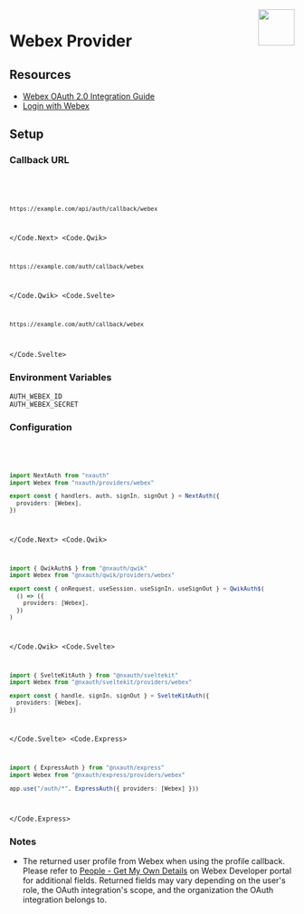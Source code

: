 
<img align="right" src="/img/providers/webex.svg" height="64" width="64" />

# Webex Provider

## Resources

- [Webex OAuth 2.0 Integration Guide](https://developer.webex.com/docs/integrations)
- [Login with Webex](https://developer.webex.com/docs/login-with-webex)

## Setup

### Callback URL

<Code>
  <Code.Next>

```bash
https://example.com/api/auth/callback/webex
```

  </Code.Next>
  <Code.Qwik>

```bash
https://example.com/auth/callback/webex
```

  </Code.Qwik>
  <Code.Svelte>

```bash
https://example.com/auth/callback/webex
```

  </Code.Svelte>
</Code>

### Environment Variables

```
AUTH_WEBEX_ID
AUTH_WEBEX_SECRET
```

### Configuration

<Code>
  <Code.Next>

```ts filename="/auth.ts"
import NextAuth from "nxauth"
import Webex from "nxauth/providers/webex"

export const { handlers, auth, signIn, signOut } = NextAuth({
  providers: [Webex],
})
```

  </Code.Next>
  <Code.Qwik>
  
```ts filename="/src/routes/plugin@nxauth.ts"
import { QwikAuth$ } from "@nxauth/qwik"
import Webex from "@nxauth/qwik/providers/webex"

export const { onRequest, useSession, useSignIn, useSignOut } = QwikAuth$(
  () => ({
    providers: [Webex],
  })
)
```

  </Code.Qwik>
  <Code.Svelte>

```ts filename="/src/auth.ts"
import { SvelteKitAuth } from "@nxauth/sveltekit"
import Webex from "@nxauth/sveltekit/providers/webex"

export const { handle, signIn, signOut } = SvelteKitAuth({
  providers: [Webex],
})
```

  </Code.Svelte>
  <Code.Express>

```ts filename="/src/app.ts"
import { ExpressAuth } from "@nxauth/express"
import Webex from "@nxauth/express/providers/webex"

app.use("/auth/*", ExpressAuth({ providers: [Webex] }))
```

  </Code.Express>
</Code>

### Notes

- The returned user profile from Webex when using the profile callback. Please refer to [People - Get My Own Details](https://developer.webex.com/docs/api/v1/people/get-my-own-details) on Webex Developer portal for additional fields. Returned fields may vary depending on the user's role, the OAuth integration's scope, and the organization the OAuth integration belongs to.
